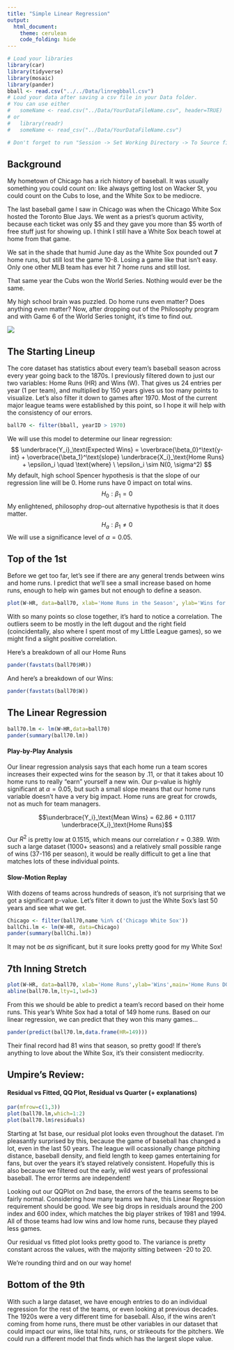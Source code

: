---
title: "Simple Linear Regression"
output: 
  html_document:
    theme: cerulean
    code_folding: hide
---

```{r, message=FALSE, warning=FALSE}
# Load your libraries
library(car)
library(tidyverse)
library(mosaic)
library(pander)
bball <- read.csv("../../Data/linregbball.csv")
# Load your data after saving a csv file in your Data folder.
# You can use either 
#   someName <- read.csv("../Data/YourDataFileName.csv", header=TRUE)
# or
#   library(readr)
#   someName <- read_csv("../Data/YourDataFileName.csv")

# Don't forget to run "Session -> Set Working Directory -> To Source file location"

```


<!-- Directions

Come up with a simple linear regression of your own creation. 

* Write the Background and clearly state your question. Then collect data and perform the linear regression analysis in order to answer your question. Use the proper order of first, ask the question, then second, figure out the answer.

* You should collect both the quantitative response variable and the quantitative explanatory variable yourself. This can be data you collect from 
    - the internet (like weather data, Facebook data, or sports data) 
    - your own experiment 
    - your own observational study
* However,     
    - The data should not be a single pre-existing dataset. It must be something that you piece together yourself.

* You need at least $n=3$ $(X,Y)$ pairs to perform the regression. However, your regression will only be useful if you can get around $n=10$ or more observations.

-->


## Background

My hometown of Chicago has a rich history of baseball. It was usually something you could count on: like always getting lost on Wacker St, you could count on the Cubs to lose, and the White Sox to be mediocre.

The last baseball game I saw in Chicago was when the Chicago White Sox hosted the Toronto Blue Jays. We went as a priest's quorum activity, because each ticket was only \$5 and they gave you more than \$5 worth of free stuff just for showing up. I think I still have a White Sox beach towel at home from that game.

We sat in the shade that humid June day as the White Sox pounded out **7** home runs, but still lost the game 10-8. Losing a game like that isn't easy. Only one other MLB team has ever hit 7 home runs and still lost.

That same year the Cubs won the World Series. Nothing would ever be the same.

My high school brain was puzzled. Do home runs even matter? Does anything even matter? Now, after dropping out of the Philosophy program and with Game 6 of the World Series tonight, it's time to find out.

![](https://media.giphy.com/media/QtoG24OvehcYUhf7mI/giphy.gif)

## The Starting Lineup

The core dataset has statistics about every team's baseball season across every year going back to the 1870s. I previously filtered down to just our two variables: Home Runs (HR) and Wins (W). That gives us 24 entries per year (1 per team), and multiplied by 150 years gives us too many points to visualize. Let's also filter it down to games after 1970. Most of the current major league teams were established by this point, so I hope it will help with the consistency of our errors.

```{r}
ball70 <- filter(bball, yearID > 1970)
```

We will use this model to determine our linear regression:
$$
\underbrace{Y_i}_\text{Expected Wins} = \overbrace{\beta_0}^\text{y-int} + \overbrace{\beta_1}^\text{slope} \underbrace{X_i}_\text{Home Runs} + \epsilon_i \quad \text{where} \ \epsilon_i \sim N(0, \sigma^2)
$$
My default, high school Spencer hypothesis is that the slope of our regression line will be 0. Home runs have 0 impact on total wins.
$$H_0: \beta_1 = 0$$
My enlightened, philosophy drop-out alternative hypothesis is that it does matter.
$$H_a: \beta_1 \neq 0$$
We will use a significance level of $\alpha = 0.05$.

## Top of the 1st

Before we get too far, let's see if there are any general trends between wins and home runs. I predict that we'll see a small increase based on home runs, enough to help win games but not enough to define a season.

```{r}
plot(W~HR, data=ball70, xlab='Home Runs in the Season', ylab='Wins for the Season', main='I *think* there\'s a Positive Correlation')
```

With so many points so close together, it's hard to notice a correlation. The outliers seem to be mostly in the left dugout and the right field (coincidentally, also where I spent most of my Little League games), so we might find a slight positive correlation.

Here's a breakdown of all our Home Runs
```{r}
pander(favstats(ball70$HR))
```

And here's a breakdown of our Wins:
```{r}
pander(favstats(ball70$W))
```

## The Linear Regression

```{r}
ball70.lm <- lm(W~HR,data=ball70)
pander(summary(ball70.lm))
```

#### Play-by-Play Analysis

Our linear regression analysis says that each home run a team scores increases their expected wins for the season by .11, or that it takes about 10 home runs to really "earn" yourself a new win. Our p-value is highly significant at $\alpha = 0.05$, but such a small slope means that our home runs variable doesn't have a very big impact. Home runs are great for crowds, not as much for team managers. 

$$\underbrace{Y_i}_\text{Mean Wins} = 62.86 + 0.1117 \underbrace{X_i}_\text{Home Runs}$$

Our $R^2$ is pretty low at 0.1515, which means our correlation $r=0.389$. With such a large dataset (1000+ seasons) and a relatively small possible range of wins (37-116 per season), it would be really difficult to get a line that matches lots of these individual points.

#### Slow-Motion Replay

With dozens of teams across hundreds of season, it's not surprising that we got a significant p-value. Let's filter it down to just the White Sox's last 50 years and see what we get.

```{r}
Chicago <- filter(ball70,name %in% c('Chicago White Sox'))
ballChi.lm <- lm(W~HR, data=Chicago)
pander(summary(ballChi.lm))
```

It may not be *as* significant, but it sure looks pretty good for my White Sox!


## 7th Inning Stretch

```{r}
plot(W~HR, data=ball70, xlab='Home Runs',ylab='Wins',main='Home Runs DO Help! (Technically)')
abline(ball70.lm,lty=1,lwd=3)
```

From this we should be able to predict a team's record based on their home runs. This year's White Sox had a total of 149 home runs. Based on our linear regression, we can predict that they won this many games...

```{r}
pander(predict(ball70.lm,data.frame(HR=149)))
```

Their final record had 81 wins that season, so pretty good! If there's anything to love about the White Sox, it's their consistent mediocrity.


## Umpire's Review:
#### Residual vs Fitted, QQ Plot, Residual vs Quarter (+ explanations)
```{r}
par(mfrow=c(1,3))
plot(ball70.lm,which=1:2)
plot(ball70.lm$residuals)
```

Starting at 1st base, our residual plot looks even throughout the dataset. I'm pleasantly surprised by this, because the game of baseball has changed a lot, even in the last 50 years. The league will ocassionally change pitching distance, baseball density, and field length to keep games entertaining for fans, but over the years it's stayed relatively consistent. Hopefully this is also because we filtered out the early, wild west years of professional baseball. The error terms are independent!

Looking out our QQPlot on 2nd base, the errors of the teams seems to be fairly normal. Considering how many teams we have, this Linear Regression requirement should be good. We see big drops in residuals around the 200 index and 600 index, which matches the big player strikes of 1981 and 1994. All of those teams had low wins and low home runs, because they played less games. 

Our residual vs fitted plot looks pretty good to. The variance is pretty constant across the values, with the majority sitting between -20 to 20.

We're rounding third and on our way home!

## Bottom  of the 9th

With such a large dataset, we have enough entries to do an individual regression for the rest of the teams, or even looking at previous decades. The 1920s were a very different time for baseball.
Also, if the wins aren't coming from home runs, there must be other variables in our dataset that could impact our wins, like total hits, runs, or strikeouts for the pitchers. We could run a different model that finds which has the largest slope value.